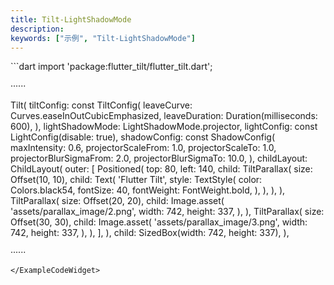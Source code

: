 ```yaml
---
title: Tilt-LightShadowMode
description:
keywords: ["示例", "Tilt-LightShadowMode"]
---
```


<ExampleCodeWidget name="Tilt-LightShadowMode" height={800}>
```dart
import 'package:flutter_tilt/flutter_tilt.dart';

······

Tilt(
  tiltConfig: const TiltConfig(
    leaveCurve: Curves.easeInOutCubicEmphasized,
    leaveDuration: Duration(milliseconds: 600),
  ),
  lightShadowMode: LightShadowMode.projector,
  lightConfig: const LightConfig(disable: true),
  shadowConfig: const ShadowConfig(
    maxIntensity: 0.6,
    projectorScaleFrom: 1.0,
    projectorScaleTo: 1.0,
    projectorBlurSigmaFrom: 2.0,
    projectorBlurSigmaTo: 10.0,
  ),
  childLayout: ChildLayout(
    outer: [
      Positioned(
        top: 80,
        left: 140,
        child: TiltParallax(
          size: Offset(10, 10),
          child: Text(
            'Flutter Tilt',
            style: TextStyle(
              color: Colors.black54,
              fontSize: 40,
              fontWeight: FontWeight.bold,
            ),
          ),
        ),
      ),
      TiltParallax(
        size: Offset(20, 20),
        child: Image.asset(
          'assets/parallax_image/2.png',
          width: 742,
          height: 337,
        ),
      ),
      TiltParallax(
        size: Offset(30, 30),
        child: Image.asset(
          'assets/parallax_image/3.png',
          width: 742,
          height: 337,
        ),
      ),
    ],
  ),
  child: SizedBox(width: 742, height: 337),
),

······
```
</ExampleCodeWidget>
